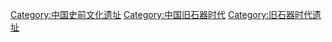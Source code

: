 [[Category:中国史前文化遗址|Category:中国史前文化遗址]]
[[Category:中国旧石器时代|Category:中国旧石器时代]]
[[Category:旧石器时代遗址|Category:旧石器时代遗址]]